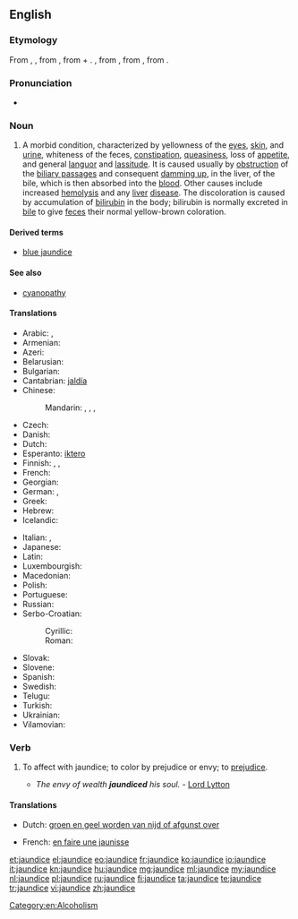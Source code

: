 ==English==
{{wikipedia}}

===Etymology===
From {{etyl|enm|en}} {{term|jaundis||lang=enm}}, {{term|jaunis||lang=enm}}, from {{etyl|frm|en}} {{term|jaunisse||lang=frm}}, from {{term|jaune||lang=frm|yellow}} + {{term|-isse||lang=frm|[[-ice]], '-ness'}}. {{term|jaune|Jaune|lang=frm}}, from {{etyl|fro|en}} {{term|jalne||lang=fro}}, from {{etyl|la|en}} {{term|galbinus||lang=la|yellowish}}, from {{term|galbus||lang=la|yellow}}.

===Pronunciation===
* {{IPA|/ˈdʒɔndɪs/}}

===Noun===
{{en-noun|-}}

# {{context|pathology}} A morbid condition, characterized by yellowness of the [[eye]]s, [[skin]], and [[urine]], whiteness of the feces, [[constipation]], [[queasiness]], loss of [[appetite]], and general [[languor]] and [[lassitude]]. It is caused usually by [[obstruction]] of the [[biliary passage]]s and consequent [[damming up]], in the liver, of the bile, which is then absorbed into the [[blood]]. Other causes include increased [[hemolysis]] and any [[liver]] [[disease]]. The discoloration is caused by accumulation of [[bilirubin]] in the body; bilirubin is normally excreted in [[bile]] to give [[feces]] their normal yellow-brown coloration.

====Derived terms====
* [[blue jaundice]]

====See also====
* [[cyanopathy]]

====Translations====
{{trans-top|morbid condition}}
* Arabic: {{t-|ar|صفار|m|tr=ṣufār|sc=Arab}}, {{t-|ar|يرقان|m|tr=yaraqān|sc=Arab}}
* Armenian: {{t-|hy|դեղնախտ|tr=deġnaxt}}
* Azeri: {{t-|az|sarılıq}}
* Belarusian: {{t-|be|жаўтуха|f|tr=žaŭtúxa|sc=Cyrl}}
* Bulgarian: {{t+|bg|жълтеница|f|tr=žǎltenica|sc=Cyrl}}
* Cantabrian: [[jaldía]] {{f}}
* Chinese:
*: Mandarin: {{t|cmn|黃疸|sc=Hani}}, {{t|cmn|黄疸|tr=huángdǎn|sc=Hani}}, {{t|cmn|黃疸病|sc=Hani}}, {{t|cmn|黄疸病|tr=huángdǎnbìng|sc=Hani}}
* Czech: {{t+|cs|žloutenka|f}}
* Danish: {{t-|da|gulsot}}
* Dutch: {{t+|nl|geelzucht|f}}
* Esperanto: [[iktero]]
* Finnish: {{t-|fi|keltaisuus}}, {{t+|fi|keltatauti}}, {{t-|fi|ikterus}}
* French: {{t+|fr|jaunisse|f}}
* Georgian: {{t-|ka|დანდალუკი|tr=dandaluki|sc=Geor}}
* German: {{t-|de|Gelbsucht|f}}, {{t+|de|Ikterus|f}}
* Greek: {{t+|el|ίκτερος|tr=íkteros}}
* Hebrew: {{t+|he|צהבת|tr=tzahevet|sc=Hebr}}
* Icelandic: {{t+|is|gula|f}}
{{trans-mid}}
* Italian: {{t+|it|itterizia|f}},  {{t+|it|ittero|m}}
* Japanese: {{t-|ja|黄疸|tr=おうだん, ōdan|sc=Jpan}}
* Latin: {{t-|la|aurugo|f|alt=aurūgō}}
* Luxembourgish: {{t-|lb|Gielzecht|f}}
* Macedonian: {{t-|mk|жолтица|f|tr=žóltica|sc=Cyrl}}
* Polish: {{t+|pl|żółtaczka|f}}
* Portuguese: {{t+|pt|icterícia|f}}
* Russian: {{t+|ru|желтуха|f|tr=želtúxa}}
* Serbo-Croatian:
*: Cyrillic: {{t-|sh|жутица|f}}
*: Roman: {{t-|sh|žutica|f}}
* Slovak: {{t-|sk|žltačka|f}}
* Slovene: {{t-|sl|zlatenica|f}}
* Spanish: {{t+|es|ictericia|f}}
* Swedish: {{t+|sv|gulsot}}
* Telugu: {{t+|te|కామెర్లు|tr=kāmerlu|sc=Telu}}
* Turkish: {{t+|tr|sarılık}}
* Ukrainian: {{t-|uk|жовтяниця|f|tr=žovtjanýcja|sc=Cyrl}}
* Vilamovian: {{tø|wym|gaołzyft}}
{{trans-bottom}}

===Verb===
{{en-verb|jaundic|ing}}

# {{context|transitive}} To affect with jaundice; to color by prejudice or envy; to [[prejudice]].
#* ''The envy of wealth '''jaundiced''' his soul.'' - [[w:Lord Lytton|Lord Lytton]]

====Translations====
{{trans-top|affect with jaundice; prejudice}}
* Dutch: [[groen en geel worden van nijd of afgunst over]] {{f}}
{{trans-mid}}
* French: [[en faire une jaunisse]] {{f}}
{{trans-bottom}}

[[Category:en:Alcoholism]]

[[et:jaundice]]
[[el:jaundice]]
[[eo:jaundice]]
[[fr:jaundice]]
[[ko:jaundice]]
[[io:jaundice]]
[[it:jaundice]]
[[kn:jaundice]]
[[hu:jaundice]]
[[mg:jaundice]]
[[ml:jaundice]]
[[my:jaundice]]
[[nl:jaundice]]
[[pl:jaundice]]
[[ru:jaundice]]
[[fi:jaundice]]
[[ta:jaundice]]
[[te:jaundice]]
[[tr:jaundice]]
[[vi:jaundice]]
[[zh:jaundice]]